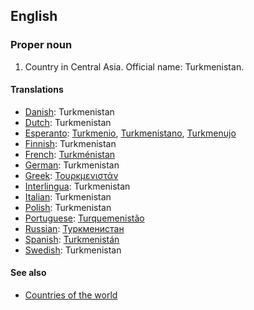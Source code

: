 ==English==

===Proper noun===

# Country in Central Asia. Official name: Turkmenistan.
====Translations====
*[[Danish]]: Turkmenistan
*[[Dutch]]: Turkmenistan
*[[Esperanto]]: [[Turkmenio]], [[Turkmenistano]], [[Turkmenujo]]
*[[Finnish]]: Turkmenistan
*[[French]]: [[Turkménistan]]
*[[German]]: Turkmenistan
*[[Greek]]: [[Τουρκμενιστάν]]
*[[Interlingua]]: Turkmenistan
*[[Italian]]: Turkmenistan
*[[Polish]]: Turkmenistan
*[[Portuguese]]: [[Turquemenistão]]
*[[Russian]]: [[Туркменистан]]
*[[Spanish]]: [[Turkmenistán]]
*[[Swedish]]: Turkmenistan

====See also====
*[[Countries of the world]]